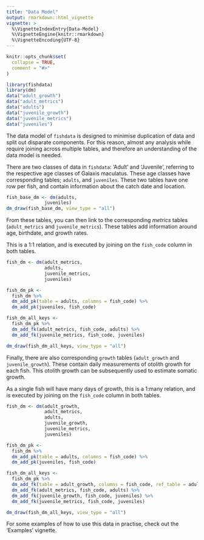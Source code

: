```yaml
---
title: "Data Model"
output: rmarkdown::html_vignette
vignette: >
  %\VignetteIndexEntry{Data-Model}
  %\VignetteEngine{knitr::rmarkdown}
  %\VignetteEncoding{UTF-8}
---
```


```r
knitr::opts_chunk$set(
  collapse = TRUE,
  comment = "#>"
)
```

```r
library(fishdata)
library(dm)
data("adult_growth")
data("adult_metrics")
data("adults")
data("juvenile_growth")
data("juvenile_metrics")
data("juveniles")
```

The data model of `fishdata` is designed to minimise duplication of data and split out disparate components. For this reason, almost any analysis while require joining across multiple tables, and therefore an understanding of the data model is needed. 

There are two classes of data in `fishdata`: 'Adult' and 'Juvenile', referring to the respective age classes of Galaxis maculatus. These age classes have corresponding tables; `adults`, and `juveniles`. These two tables have one row per fish, and contain information about the catch date and location.


```r
fish_base_dm <- dm(adults,
              juveniles)
dm_draw(fish_base_dm, view_type = "all")
```

From these tables, you can then link to the corresponding *metrics* tables (`adult_metrics` and `juvenile_metrics`). These tables add information around age, birthdate, and growth rates. 

This is a 1:1 relation, and is executed by joining on the `fish_code` column in both tables. 

```r
fish_dm <- dm(adult_metrics,
              adults,
              juvenile_metrics,
              juveniles)

fish_dm_pk <-
  fish_dm %>%
  dm_add_pk(table = adults, columns = fish_code) %>%
  dm_add_pk(juveniles, fish_code)

fish_dm_all_keys <-
  fish_dm_pk %>%
  dm_add_fk(adult_metrics, fish_code, adults) %>%
  dm_add_fk(juvenile_metrics, fish_code, juveniles)

dm_draw(fish_dm_all_keys, view_type = "all")
```
Finally, there are also corresponding `growth` tables (`adult_growth` and `juvenile_growth`). These contain daily measurements of otolith growth for each fish. This otolith growth can be subsequently used to estimate somatic growth.

As a single fish will have many days of growth, this is a 1:many relation, and is executed by joining on the `fish_code` column in both tables. 

```r

fish_dm <- dm(adult_growth,
              adult_metrics,
              adults,
              juvenile_growth,
              juvenile_metrics,
              juveniles)

fish_dm_pk <-
  fish_dm %>%
  dm_add_pk(table = adults, columns = fish_code) %>%
  dm_add_pk(juveniles, fish_code)

fish_dm_all_keys <-
  fish_dm_pk %>%
  dm_add_fk(table = adult_growth, columns = fish_code, ref_table = adults) %>%
  dm_add_fk(adult_metrics, fish_code, adults) %>%
  dm_add_fk(juvenile_growth, fish_code, juveniles) %>%
  dm_add_fk(juvenile_metrics, fish_code, juveniles)

dm_draw(fish_dm_all_keys, view_type = "all")

```

For some examples of how to use this data in practise, check out the 'Examples' vignette.
